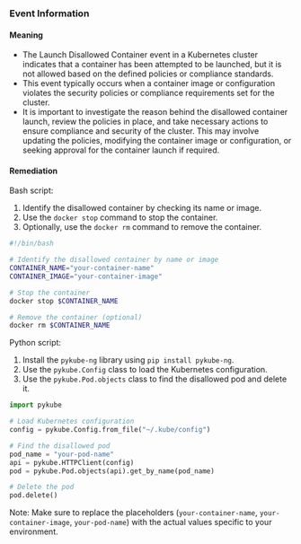 
### Event Information

#### Meaning

- The Launch Disallowed Container event in a Kubernetes cluster indicates that a container has been attempted to be launched, but it is not allowed based on the defined policies or compliance standards.
- This event typically occurs when a container image or configuration violates the security policies or compliance requirements set for the cluster.
- It is important to investigate the reason behind the disallowed container launch, review the policies in place, and take necessary actions to ensure compliance and security of the cluster. This may involve updating the policies, modifying the container image or configuration, or seeking approval for the container launch if required.

#### Remediation

Bash script:
1. Identify the disallowed container by checking its name or image.
2. Use the `docker stop` command to stop the container.
3. Optionally, use the `docker rm` command to remove the container.

```bash
#!/bin/bash

# Identify the disallowed container by name or image
CONTAINER_NAME="your-container-name"
CONTAINER_IMAGE="your-container-image"

# Stop the container
docker stop $CONTAINER_NAME

# Remove the container (optional)
docker rm $CONTAINER_NAME
```

Python script:
1. Install the `pykube-ng` library using `pip install pykube-ng`.
2. Use the `pykube.Config` class to load the Kubernetes configuration.
3. Use the `pykube.Pod.objects` class to find the disallowed pod and delete it.

```python
import pykube

# Load Kubernetes configuration
config = pykube.Config.from_file("~/.kube/config")

# Find the disallowed pod
pod_name = "your-pod-name"
api = pykube.HTTPClient(config)
pod = pykube.Pod.objects(api).get_by_name(pod_name)

# Delete the pod
pod.delete()
```

Note: Make sure to replace the placeholders (`your-container-name`, `your-container-image`, `your-pod-name`) with the actual values specific to your environment.

